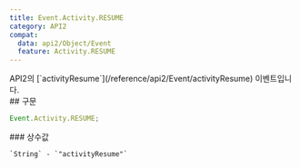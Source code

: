 ```yaml
---
title: Event.Activity.RESUME
category: API2
compat:
  data: api2/Object/Event
  feature: Activity.RESUME
---
```


<Section>
  API2의 [`activityResume`](/reference/api2/Event/activityResume) 이벤트입니다.
</Section>
<Section>
  ## 구문

  ~~~js
  Event.Activity.RESUME;
  ~~~

  <Section>
    ### 상수값

    `String` - `"activityResume"`
  </Section>
</Section>